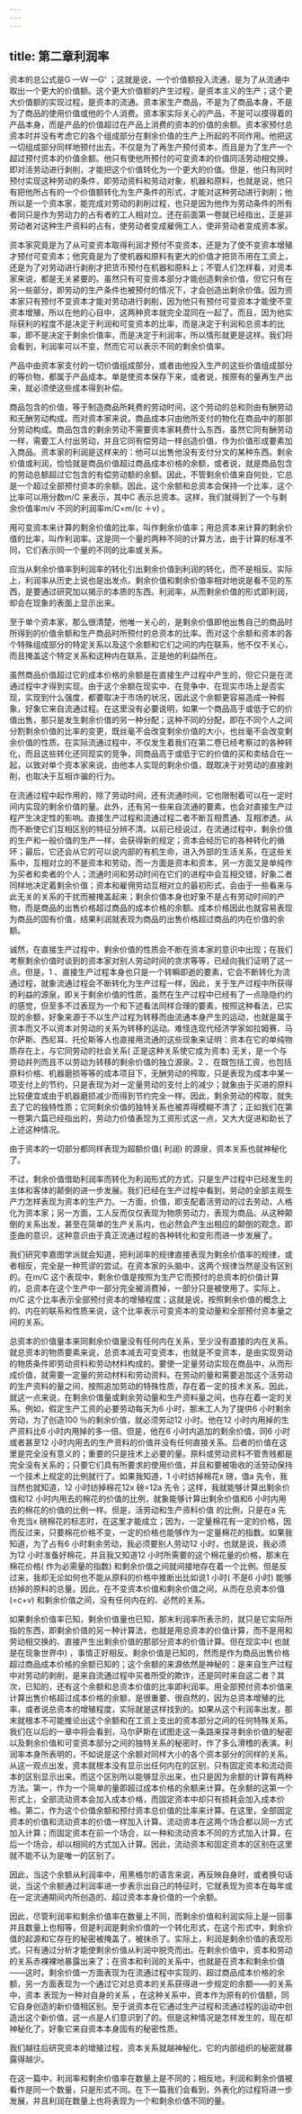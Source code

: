 ```yaml
---
---
---
```

title: 第二章利润率
---




资本的总公式是G —W —G' ；这就是说，一个价值额投入流通，是为了从流通中取出一个更大的价值额。这个更大价值额的产生过程，是资本主义的生产；这个更大价值额的实现过程，是资本的流通。资本家生产商品，不是为了商品本身，不是为了商品的使用价值或他的个人消费。资本家实际关心的产品，不是可以摸得着的产品本身，而是产品的价值超过在产品上消费的资本的价值的余额。资本家预付总资本时并没有考虑它的各个组成部分在剩余价值的生产上所起的不同作用。他把这一切组成部分同样地预付出去，不仅是为了再生产预付资本，而且是为了生产一个超过预付资本的价值余额。他只有使他所预付的可变资本的价值同活劳动相交换，即对活劳动进行剥削，才能把这个价值转化为一个更大的价值。但是，他只有同时预付实现这种劳动的条件，即劳动资料和劳动对象，机器和原料，也就是说，他只有把他所占有的一个价值额转化为生产条件的形式，才能对这种劳动进行剥削；他所以是一个资本家，能完成对劳动的剥削过程，也只是因为他作为劳动条件的所有者同只是作为劳动力的占有者的工人相对立。还在前面第一卷就已经指出，正是非劳动者对这种生产资料的占有，使劳动者变成雇佣工人，使非劳动者变成资本家。

资本家究竟是为了从可变资本取得利润才预付不变资本，还是为了使不变资本增殖才预付可变资本；他究竟是为了使机器和原料有更大的价值才把货币用在工资上，还是为了对劳动进行剥削才把货币预付在机器和原料上；不管人们怎样看，对资本家来说，都是无关紧要的。虽然只有可变资本部分才能创造剩余价值，但它只有在另一些部分，即劳动的生产条件也被预付的情况下，才会创造出剩余价值。因为资本家只有预付不变资本才能对劳动进行剥削，因为他只有预付可变资本才能使不变资本增殖，所以在他的心目中，这两种资本就完全混同在一起了。而且，因为他实际获利的程度不是决定于利润和可变资本的比率，而是决定于利润和总资本的比率，即不是决定于剩余价值率，而是决定于利润率，所以情形就更是这样。我们将会看到，利润率可以不变，然而它可以表示不同的剩余价值率。

产品中由资本家支付的一切价值组成部分，或者由他投入生产的这些价值组成部分的等价物，都属于产品成本。单是使资本保存下来，或者说，按原有的量再生产出来，就必须使这些成本得到补偿。

商品包含的价值，等于制造商品所耗费的劳动时间，这个劳动的总和则由有酬劳动和无酬劳动构成。而对资本家来说，商品成本只由他所支付的物化在商品中的那部分劳动构成。商品包含的剩余劳动不需要资本家耗费什么东西，虽然它同有酬劳动一样，需要工人付出劳动，并且它同有偿劳动一样创造价值，作为价值形成要素加入商品。资本家的利润是这样来的：他可以出售他没有支付分文的某种东西。剩余价值或利润，恰恰就是商品价值超过商品成本价格的余额，或者说，就是商品包含的劳动总额超过它包含的有偿劳动额的余额。因此，不管剩余价值来自何处，它总是一个超过全部预付资本的余额。因此，这个余额和总资本会保持一个比率，这个比率可以用分数m/C 来表示，其中C 表示总资本。这样，我们就得到了一个与剩余价值率m/v 不同的利润率m/C=m/(c ＋v) 。

用可变资本来计算的剩余价值的比率，叫作剩余价值率；用总资本来计算的剩余价值的比率，叫作利润率。这是同一个量的两种不同的计算方法，由于计算的标准不同，它们表示同一个量的不同的比率或关系。

应当从剩余价值率到利润率的转化引出剩余价值到利润的转化，而不是相反。实际上，利润率从历史上说也是出发点。剩余价值和剩余价值率相对地说是看不见的东西，是要通过研究加以揭示的本质的东西。利润率，从而剩余价值的形式即利润，却会在现象的表面上显示出来。

至于单个资本家，那么很清楚，他唯一关心的，是剩余价值即他出售自己的商品时所得到的价值余额和生产商品时所预付的总资本的比率。而对这个余额和资本的各个特殊组成部分的特定关系以及这个余额和它们之间的内在联系，他不仅不关心，而且掩盖这个特定关系和这种内在联系，正是他的利益所在。

虽然商品价值超过它的成本价格的余额是在直接生产过程中产生的，但它只是在流通过程中才得到实现。由于这个余额在现实中、在竞争中、在现实市场上是否实现，实现到什么强度，都要取决于市场的状况，因此这个余额更容易造成一种假象，好象它来自流通过程。在这里没有必要说明，如果一个商品高于或低于它的价值出售，那只是发生剩余价值的另一种分配；这种不同的分配，即在不同个人之间分割剩余价值的比率的变更，既丝毫不会改变剩余价值的大小，也丝毫不会改变剩余价值的性质。在实际流通过程中，不仅发生着我们在第二卷已经考察过的各种转化，而且这些转化还同现实的竞争，同商品高于或低于它的价值的买和卖结合在一起，以致对单个资本家来说，由他本人实现的剩余价值，既取决于对劳动的直接剥削，也取决于互相诈骗的行为。

在流通过程中起作用的，除了劳动时间，还有流通时间，它也限制着可以在一定时间内实现的剩余价值的量。此外，还有另一些来自流通的要素，也会对直接生产过程产生决定性的影响。直接生产过程和流通过程二者不断互相贯通、互相渗透，从而不断使它们互相区别的特征分辨不清。以前已经说过，在流通过程中，剩余价值的生产和一般价值的生产一样，会获得新的规定；资本会经历它的各种转化的循环；最后，它还会从它的可以说内部的有机生命，进入外部的生活关系，在这些关系中，互相对立的不是资本和劳动，而一方面是资本和资本，另一方面又是单纯作为买者和卖者的个人；流通时间和劳动时间在它们的进程中会互相交错，好象二者同样地决定着剩余价值；资本和雇佣劳动互相对立的最初形式，会由于一些看来与此无关的关系的干扰而被掩盖起来；剩余价值本身也好象不是占有劳动时间的产物，而是商品的出售价格超过商品的成本价格的余额。成本价格因此也就容易表现为商品的固有价值，结果利润就表现为商品的出售价格超过商品的内在价值的余额。

诚然，在直接生产过程中，剩余价值的性质会不断在资本家的意识中出现；在我们考察剩余价值时谈到的资本家对别人劳动时间的贪求等等，已经向我们证明了这一点。但是，1 、直接生产过程本身也只是一个转瞬即逝的要素，它会不断转化为流通过程，就象流通过程会不断转化为生产过程一样，因此，关于生产过程中所获得的利益的源泉，即关于剩余价值的性质，虽然在生产过程中已经有了一点隐隐约约的感觉，但至多不过表现为一个和下述看法同样合理的要素，按照这种看法，已实现的余额，好象来源于不以生产过程为转移而由流通本身产生的运动，也就是属于资本而又不以资本对劳动的关系为转移的运动。难怪连现代经济学家如拉姆赛、马尔萨斯、西尼耳、托伦斯等人也直接用流通的这些现象来证明：资本在它的单纯物质存在上，与它同劳动的社会关系( 正是这种关系使它成为资本) 无关，是一个与劳动并列而且不以劳动为转移的剩余价值的独立源泉。2 、在既包括工资，也包括原料价格、机器磨损等等的成本项目下，无酬劳动的榨取，只是表现为成本中某一项支付上的节约，只是表现为对一定量劳动的支付上的减少；就象由于买进的原料比较便宜或由于机器磨损减少而得到节约完全一样。因此，剩余劳动的榨取，就失去了它的独特性质；它同剩余价值的独特关系也被弄得模糊不清了；正如我们在第一卷第六篇已经指出的，劳动力价值表现为工资形式这一点，又大大促进和助长了上述这种情况。

由于资本的一切部分都同样表现为超额价值( 利润) 的源泉，资本关系也就神秘化了。

不过，剩余价值借助利润率而转化为利润形式的方式，只是生产过程中已经发生的主体和客体的颠倒的进一步发展。我们已经在生产过程中看到，劳动的全部主观生产力怎样表现为资本的生产力。一方面，价值，即支配着活劳动的过去劳动，人格化为资本家；另一方面，工人反而仅仅表现为物质劳动力，表现为商品。从这种颠倒的关系出发，甚至在简单的生产关系内，也必然会产生出相应的颠倒的观念，即歪曲的意识，这种意识由于真正流通过程的各种转化和变形而进一步发展了。

我们研究李嘉图学派就会知道，把利润率的规律直接表现为剩余价值率的规律，或者相反，完全是一种荒谬的尝试。在资本家的头脑中，这两个规律当然是没有区别的。在m/C 这个表现中，剩余价值是按照为生产它而预付的总资本的价值计算的，总资本在这个生产中一部分完全被消费掉，一部分只是被使用了。实际上，m/C 这个比率表示全部预付资本的增殖程度；这就是说，按照剩余价值的概念上的、内在的联系和性质来说，这个比率表示可变资本的变动量和全部预付资本量之间的关系。

总资本的价值量本来同剩余价值量没有任何内在关系，至少没有直接的内在关系。就总资本的物质要素来说，总资本减去可变资本，也就是不变资本，是由实现劳动的物质条件即劳动资料和劳动材料构成的。要使一定量劳动实现在商品中，从而形成价值，就需要一定量的劳动材料和劳动资料。在劳动的量和需要追加这个活劳动的生产资料的量之间，按照追加劳动的特殊性质，存在着一定的技术关系。因此，就这一点来说，在剩余价值量或剩余劳动量和生产资料量之间，也存在着一定的关系。例如，假定生产工资的必要劳动每天为6 小时，那末工人为了提供6 小时剩余劳动，为了创造100 ％的剩余价值，就必须劳动12 小时。他在12 小时内用掉的生产资料比6 小时内用掉的多一倍。但是，他在6 小时内追加的剩余价值，同6 小时或者甚至12 小时内用去的生产资料的价值并没有任何直接关系。后者的价值在这里是完全没有意义的；重要的只是技术上必要的量。原料或劳动资料不管贵贱都是完全没有关系的；只要它们具有所要求的使用价值，并且和要被吸收的活劳动保持一个技术上规定的比例就行了。如果我知道，1 小时纺掉棉花x 磅，值a 先令，我当然也就知道，12 小时纺掉棉花12x 磅=12a 先令；这样，我就能够计算出剩余价值和12 小时内用去的棉花的价值的比例，就象能够计算出剩余价值和6 小时内用去的棉花的价值的比例一样。但是，活劳动和生产资料价值 的比例，只是在a 先令充当x 磅棉花的标志时，在这里才能成立；因为，一定量棉花有一定的价格，因而反过来，只要棉花价格不变，一定的价格也能够作为一定量棉花的指数。如果我知道，为了占有6 小时剩余劳动，我必须要别人劳动12 小时，也就是说，我必须为12 小时准备好棉花，并且我又知道12 小时所需要的这个棉花量的价格，那末在棉花价格( 作为必需量的指数) 和剩余价值之间就间接地存在着一个比例。但是反过来，我却无论如何也不能从原料的价格中推断出比如说1 小时( 不是6 小时) 能够纺掉的原料的总量。因此，在不变资本价值和剩余价值之间，从而在总资本价值(=c+v) 和剩余价值之间，没有任何内在的、必然的关系。

如果剩余价值率已知，剩余价值量也已知，那末利润率所表示的，就只是它实际所指的东西，即剩余价值的另一种计算法，也就是用总资本的价值计算，而不是用和劳动相交换的、直接产生出剩余价值的那部分资本的价值计算。但在现实中( 也就是在现象世界中) ，事情正好相反。剩余价值是已知的，然而是作为商品出售价格超过商品成本价格的余额已知的；这个余额的来源依然是神秘的：是来自生产过程中对劳动的剥削，是来自流通过程中买者所受的欺诈，还是同时来自这二者？其次，已知的，还有这个余额和总资本价值的比率即利润率。用全部预付资本价值来计算出售价格超过成本价格的余额，是很重要、很自然的，因为总资本增殖的比率，或者说总资本的增殖程度，实际就是这样找到的。如果从这个利润率出发，那末就根本不可能推论出这个余额和在工资上支出的资本部分之间的任何特殊关系。我们在以后的一章中将会看到，马尔萨斯在试图走这一条路来探寻剩余价值的秘密以及剩余价值和可变资本部分之间的独特关系的秘密时，作了多么滑稽的表演。利润率本身所表明的，不如说是这个余额对同样大小的各个资本部分的同样的关系。从这一观点出发，资本就根本没有显示出任何内在的区别，只有固定资本和流动资本的区别显示出来。而这个区别所以能够显示出来，也只是因为余额的计算有两种方法。第一，作为一个简单的量即超过成本价格的余额来计算。在余额的这第一个形式上，全部流动资本会加入成本价格，而固定资本中却只有损耗会加入成本价格。第二，作为这个价值余额和预付资本总价值的比率来计算。在这里，全部固定资本的价值和流动资本的价值一样加入计算。流动资本在这两个场合都以同一方式加入计算；而固定资本在前一个场合，以一种和流动资本不同的方式加入计算，在后一个场合，却以相同的方式加入计算。因此，流动资本和固定资本的区别在这里就不能不认为是唯一的区别了。

因此，当这个余额从利润率中，用黑格尔的语言来说，再反映自身时，或者换句话说，当这个余额通过利润率进一步表示出自己的特征时，它就表现为资本在每年或在一定流通期间内所创造的、超过资本本身价值的一个余额。

因此，尽管利润率和剩余价值率在数量上不同，而剩余价值和利润实际上是一回事并且数量上也相等，但是利润是剩余价值的一个转化形式，在这个形式中，剩余价值的起源和它存在的秘密被掩盖了，被抹杀了。实际上，利润是剩余价值的表现形式。只有通过分析才能使剩余价值从利润中脱壳而出。在剩余价值中，资本和劳动的关系赤裸裸地暴露出来了；在资本和利润的关系中，也就是在资本和剩余价值——这时，剩余价值一方面表现为在流通过程中实现的、超过商品成本价格的余额，另一方面表现为一个通过它对总资本的关系获得进一步规定的余额——的关系中，资本 表现为一种对自身的关系 ，在这种关系中，资本作为原有的价值额，同它自身创造的新价值相区别。至于说资本在它通过生产过程和流通过程的运动中创造出这个新价值，这一点是人们意识到了的。但是这种情况是怎样发生的，现在却神秘化了，好象它来自资本本身固有的秘密性质。

我们越往后研究资本的增殖过程，资本关系就越神秘化，它的内部组织的秘密就暴露得越少。

在这一篇中，利润率和剩余价值率在数量上是不同的；相反地，利润和剩余价值被看作是同一个数量，只是形式不同。在下一篇我们会看到，外表化的过程将进一步发展，并且利润在数量上也将表现为一个和剩余价值不同的量。
